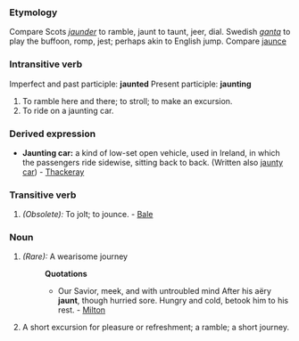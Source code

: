 ===Etymology===
Compare Scots ''[[jaunder]]'' to ramble, jaunt to taunt, jeer, dial. Swedish ''[[ganta]]'' to play the buffoon, romp, jest; perhaps akin to English jump. Compare [[jaunce]]
===Intransitive verb===
Imperfect and past participle: '''jaunted'''
Present participle: '''jaunting'''
#To ramble here and there; to stroll; to make an excursion.
#To ride on a jaunting car. 
===Derived expression===
*'''Jaunting car:''' a kind of low-set open vehicle, used in Ireland, in which the passengers ride sidewise, sitting back to back. (Written also [[jaunty car]]) - [[Thackeray]]
===Transitive verb===
#''(Obsolete):'' To jolt; to jounce. - [[Bale]]
===Noun===
#''(Rare):'' A wearisome journey
#:'''Quotations'''
#:*Our Savior, meek, and with untroubled mind After his aëry '''jaunt''', though hurried sore. Hungry and cold, betook him to his rest. - [[Milton]]
#A short excursion for pleasure or refreshment; a ramble; a short journey.